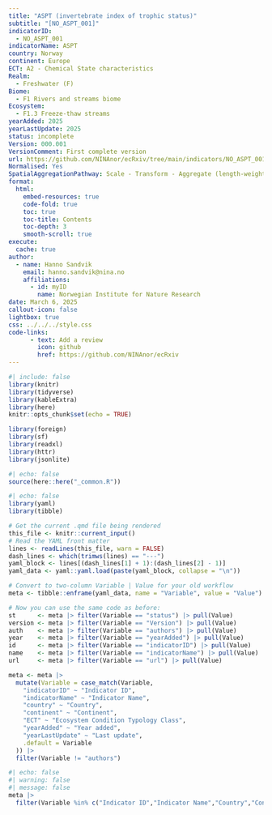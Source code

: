 ```yaml
---
title: "ASPT (invertebrate index of trophic status)"
subtitle: "[NO_ASPT_001]"
indicatorID: 
  - NO_ASPT_001
indicatorName: ASPT
country: Norway
continent: Europe
ECT: A2 - Chemical State characteristics
Realm: 
  - Freshwater (F)
Biome: 
  - F1 Rivers and streams biome
Ecosystem: 
  - F1.3 Freeze-thaw streams
yearAdded: 2025
yearLastUpdate: 2025
status: incomplete
Version: 000.001
VersionComment: First complete version
url: https://github.com/NINAnor/ecRxiv/tree/main/indicators/NO_ASPT_001
Normalised: Yes
SpatialAggregationPathway: Scale - Transform - Aggregate (length-weighted arithmetic mean) - Truncate
format: 
  html:
    embed-resources: true
    code-fold: true
    toc: true
    toc-title: Contents
    toc-depth: 3
    smooth-scroll: true
execute: 
  cache: true
author:
  - name: Hanno Sandvik
    email: hanno.sandvik@nina.no
    affiliations:
      - id: myID
        name: Norwegian Institute for Nature Research
date: March 6, 2025 
callout-icon: false
lightbox: true
css: ../../../style.css
code-links:
      - text: Add a review
        icon: github
        href: https://github.com/NINAnor/ecRxiv
---
```


<!--# This is a template for how to document the indicator analyses. Make sure also to not change the order, or modify, the headers, unless you really need to. This is because it easier to read if all the indicators are presented using the same layout. If there is one header where you don't have anything to write, just leave the header as is, and don't write anything below it. If you are providing code, be careful to annotate and comment on every step in the analysis. Before starting it is recommended to fill in as much as you can in the metadata file. This file will populate the initial table in your output.-->

<!--# Load all you dependencies here -->

```r
#| include: false
library(knitr)
library(tidyverse)
library(kableExtra)
library(here)
knitr::opts_chunk$set(echo = TRUE)

library(foreign)
library(sf)
library(readxl)
library(httr)
library(jsonlite)
```

```r
#| echo: false
source(here::here("_common.R"))
```

```r
#| echo: false
library(yaml)
library(tibble)

# Get the current .qmd file being rendered
this_file <- knitr::current_input()
# Read the YAML front matter
lines <- readLines(this_file, warn = FALSE)
dash_lines <- which(trimws(lines) == "---")
yaml_block <- lines[(dash_lines[1] + 1):(dash_lines[2] - 1)]
yaml_data <- yaml::yaml.load(paste(yaml_block, collapse = "\n"))

# Convert to two-column Variable | Value for your old workflow
meta <- tibble::enframe(yaml_data, name = "Variable", value = "Value")

# Now you can use the same code as before:
st      <- meta |> filter(Variable == "status") |> pull(Value)
version <- meta |> filter(Variable == "Version") |> pull(Value)
auth    <- meta |> filter(Variable == "authors") |> pull(Value)
year    <- meta |> filter(Variable == "yearAdded") |> pull(Value)
id      <- meta |> filter(Variable == "indicatorID") |> pull(Value)
name    <- meta |> filter(Variable == "indicatorName") |> pull(Value)
url     <- meta |> filter(Variable == "url") |> pull(Value)

meta <- meta |>
  mutate(Variable = case_match(Variable,
    "indicatorID" ~ "Indicator ID",
    "indicatorName" ~ "Indicator Name",
    "country" ~ "Country",
    "continent" ~ "Continent",
    "ECT" ~ "Ecosystem Condition Typology Class",
    "yearAdded" ~ "Year added",
    "yearLastUpdate" ~ "Last update",
    .default = Variable
  )) |>
  filter(Variable != "authors")
```


```r
#| echo: false
#| warning: false
#| message: false
meta |>
  filter(Variable %in% c("Indicator ID","Indicator Name","Country","Continent","Ecosystem Condition Typology Class", "Year added", "Last update")) |>   kable()
```

